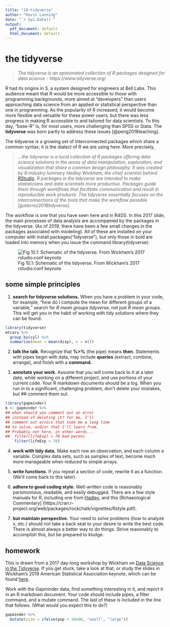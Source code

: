 ```yaml
---
title: "10-tidyverse"
author: "Kevin Lanning"
date: "`r Sys.Date()`"
output:
  pdf_document: default
  html_document: default
---
```


# the tidyverse

>   *The tidyverse is an opinionated collection of R packages designed for data science -* https://www.tidyverse.org/

R had its origins in S, a system designed for engineers at Bell Labs. This audience meant that R would be more accessible to those with programming backgrounds, more aimed at "developers" than users approaching data science from an applied or statistical perspective than one in programming.  As the popularity of R increased, it would become more flexible and versatile for these power users, but there was less progress in making R accessible to and tailored for data scientists. To this day, "base-R" is, for most users, more challenging than SPSS or Stata. The **tidyverse** was born partly to address these issues [@peng2018teaching]. 

The tidyverse is a growing set of interconnected packages which share a common syntax; it is the dialect of R we are using here. More precisely, 

>   *...the tidyverse is a lucid collection of R packages offering data science solutions in the areas of data manipulation, exploration, and visualization that share a common design philosophy. It was created by R industry luminary Hadley Wickham, the chief scientist behind [RStudio](https://www.rstudio.com/). R packages in the tidyverse are intended to make statisticians and data scientists more productive. Packages guide them through workflows that facilitate communication and result in reproducible work products. The tidyverse essentially focuses on the interconnections of the tools that make the workflow possible [gutierrez2018tidyverse].*

The workflow is one that you have seen here and in R4DS. In this 2017 slide, the main processes of data analysis are accompanied by the packages in the tidyverse.  (As of 2019, there have been a few small changes in the packages associated with modeling). All of these are installed on your computer with install.packages("tidyverse"), but only those in bold are loaded into memory when you issue the command library(tidyverse):

![Fig 10.1: Schematic of the tidyverse. From Wickham's 2017 rstudio:conf keynote](tidyworld.PNG)

## some simple principles

1) **search for tidyverse solutions.** When you have a problem in your code, for example, "how do I compute the mean for different groups of a variable," search for *R mean groups tidyverse*, not just *R mean groups.* This will get you in the habit of working with tidy solutions where they can be found. 
```r
library(tidyverse)
mtcars %>%
  group_by(cyl) %>%
  summarise(mean = mean(disp), n = n())
```

2) **talk the talk**. Recognize that **%>%** (the pipe) means **then.** Statements with pipes begin with data, may include **queries** (extract, combine, arrange), and finish with a **command.**  

3) **annotate your work**. Assume that you will come back to it at a later date, while working on a different project, and use portions of your current code. Your R markdown documents should be a log.  When you run in to a significant, challenging problem, don't delete your mistakes, but ## comment them out.   
```r
library(gapminder)
b <- gapminder %>% 
## when should you comment out an error
## instead of deleting it? for me, I'll 
## comment out errors that took me a long time 
## to solve, and/or that I'll learn from. 
## Probably not here, in other words...
##  filter(lifeExp) > 70 bad parens
    filter(lifeExp > 70)
```

4) **work with tidy data.** Make each row an observation, and each column a variable. Complex data sets, such as samples of text, become much more manageable when reduced to simple arrays.

5) **write functions.** If you repeat a section of code, rewrite it as a function. (We'll come back to this later).

6) **adhere to good coding style.** Well-written code is reasonably parsimonious, readable, and easily debugged. There are a few style manuals for R, including one from [Hadley](http://adv-r.had.co.nz/Style.html), and this [Rchaeological Commentary] (https://cran.r-project.org/web/packages/rockchalk/vignettes/Rstyle.pdf). 

7) **but maintain perspective.** Your need to solve problems (how to analyze x, etc.) should not take a back seat to your desire to write the best code.  There is almost always a better way to do things. Strive reasonably to accomplish this, but be prepared to kludge.

## homework

This is drawn from a 2017 day-long workshop by Wickham on [Data Science in the Tidyverse](https://github.com/hadley/data-science-in-tidyverse). If you get stuck, take a look at that, or study the slides in Wickham's 2019 American Statistical Association keynote, which can be found [here](https://speakerdeck.com/hadley/welcome-to-the-tidyverse).

Work with the Gapminder data, find something interesting in it, and report it in an R markdown document. Your code should include pipes, a filter command, and a mutate command. The last of these is included in the line that follows. (What would you expect this to do?)
```r
gapminder %>% 
  mutate(size = ifelse(pop < 10e06, "small", "large"))
```

